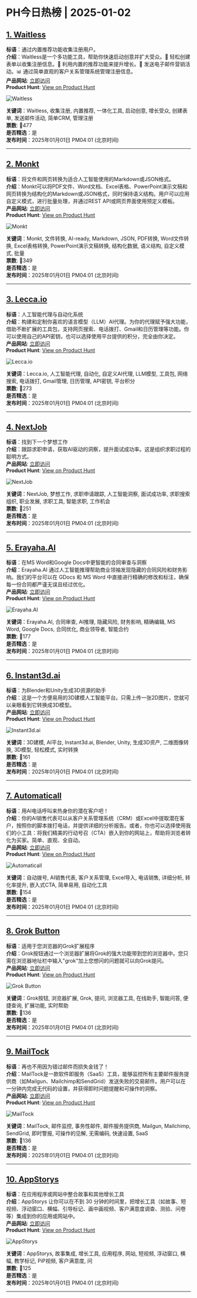 # PH今日热榜 | 2025-01-02  

## [1. Waitless](https://www.producthunt.com/posts/waitless-2?utm_campaign=producthunt-api&utm_medium=api-v2&utm_source=Application%3A+ph-daily+%28ID%3A+150577%29)  
**标语**：通过内置推荐功能收集注册用户。  
**介绍**：Waitless是一个多功能工具，帮助你快速启动创意并扩大受众。📝 轻松创建表单以收集注册信息。🔗 利用内置的推荐功能来提升增长。📩 发送电子邮件营销活动。📊 通过简单直观的客户关系管理系统管理注册信息。  
**产品网站**: [立即访问](https://www.producthunt.com/r/TCLOSHMH4FM7YX?utm_campaign=producthunt-api&utm_medium=api-v2&utm_source=Application%3A+ph-daily+%28ID%3A+150577%29)  
**Product Hunt**: [View on Product Hunt](https://www.producthunt.com/posts/waitless-2?utm_campaign=producthunt-api&utm_medium=api-v2&utm_source=Application%3A+ph-daily+%28ID%3A+150577%29)  

![Waitless](https://ph-files.imgix.net/c23284e7-d43f-453d-ba33-620d4f3bc77f.jpeg?auto=format&fit=crop&frame=1&h=512&w=1024)  

**关键词**：Waitless, 收集注册, 内置推荐, 一体化工具, 启动创意, 增长受众, 创建表单, 发送邮件活动, 简单CRM, 管理注册  
**票数**: 🔺477  
**是否精选**：是  
**发布时间**：2025年01月01日 PM04:01 (北京时间)  

---  

## [2. Monkt](https://www.producthunt.com/posts/monkt?utm_campaign=producthunt-api&utm_medium=api-v2&utm_source=Application%3A+ph-daily+%28ID%3A+150577%29)  
**标语**：将文件和网页转换为适合人工智能使用的Markdown或JSON格式。  
**介绍**：Monkt可以将PDF文件、Word文档、Excel表格、PowerPoint演示文稿和网页转换为结构化的Markdown或JSON格式，同时保持语义结构。用户可以应用自定义模式，进行批量处理，并通过REST API或网页界面使用预定义模板。  
**产品网站**: [立即访问](https://www.producthunt.com/r/FVEASJ42QJSQFH?utm_campaign=producthunt-api&utm_medium=api-v2&utm_source=Application%3A+ph-daily+%28ID%3A+150577%29)  
**Product Hunt**: [View on Product Hunt](https://www.producthunt.com/posts/monkt?utm_campaign=producthunt-api&utm_medium=api-v2&utm_source=Application%3A+ph-daily+%28ID%3A+150577%29)  

![Monkt](https://ph-files.imgix.net/9da8944d-d590-427f-857f-988c3d02c4f7.png?auto=format&fit=crop&frame=1&h=512&w=1024)  

**关键词**：Monkt, 文件转换, AI-ready, Markdown, JSON, PDF转换, Word文件转换, Excel表格转换, PowerPoint演示文稿转换, 结构化数据, 语义结构, 自定义模式, 批量  
**票数**: 🔺349  
**是否精选**：是  
**发布时间**：2025年01月01日 PM04:01 (北京时间)  

---  

## [3. Lecca.io](https://www.producthunt.com/posts/lecca-io?utm_campaign=producthunt-api&utm_medium=api-v2&utm_source=Application%3A+ph-daily+%28ID%3A+150577%29)  
**标语**：人工智能代理与自动化系统  
**介绍**：构建和定制你喜欢的语言模型（LLM）AI代理。为你的代理赋予强大功能，借助不断扩展的工具包，支持网页搜索、电话拨打、Gmail和日历管理等功能。你可以使用自己的API密钥，也可以选择使用平台提供的积分，完全由你决定。  
**产品网站**: [立即访问](https://www.producthunt.com/r/KBIJSYTDQR2HK7?utm_campaign=producthunt-api&utm_medium=api-v2&utm_source=Application%3A+ph-daily+%28ID%3A+150577%29)  
**Product Hunt**: [View on Product Hunt](https://www.producthunt.com/posts/lecca-io?utm_campaign=producthunt-api&utm_medium=api-v2&utm_source=Application%3A+ph-daily+%28ID%3A+150577%29)  

![Lecca.io](https://ph-files.imgix.net/3778491e-4d51-47ca-8574-99a5c5c64656.png?auto=format&fit=crop&frame=1&h=512&w=1024)  

**关键词**：Lecca.io, 人工智能代理, 自动化, 自定义AI代理, LLM模型, 工具包, 网络搜索, 电话拨打, Gmail管理, 日历管理, API密钥, 平台积分  
**票数**: 🔺273  
**是否精选**：是  
**发布时间**：2025年01月01日 PM04:01 (北京时间)  

---  

## [4. NextJob](https://www.producthunt.com/posts/nextjob?utm_campaign=producthunt-api&utm_medium=api-v2&utm_source=Application%3A+ph-daily+%28ID%3A+150577%29)  
**标语**：找到下一个梦想工作  
**介绍**：跟踪求职申请，获取AI驱动的洞察，提升面试成功率。这是组织求职过程的聪明方式。  
**产品网站**: [立即访问](https://www.producthunt.com/r/PGMGYCHUN3RYY3?utm_campaign=producthunt-api&utm_medium=api-v2&utm_source=Application%3A+ph-daily+%28ID%3A+150577%29)  
**Product Hunt**: [View on Product Hunt](https://www.producthunt.com/posts/nextjob?utm_campaign=producthunt-api&utm_medium=api-v2&utm_source=Application%3A+ph-daily+%28ID%3A+150577%29)  

![NextJob](https://ph-files.imgix.net/5e223b8a-e075-4870-8283-ee08fe32cbd2.png?auto=format&fit=crop&frame=1&h=512&w=1024)  

**关键词**：NextJob, 梦想工作, 求职申请跟踪, 人工智能洞察, 面试成功率, 求职搜索组织, 职业发展, 求职工具, 智能求职, 工作机会  
**票数**: 🔺251  
**是否精选**：是  
**发布时间**：2025年01月01日 PM04:01 (北京时间)  

---  

## [5. Erayaha.AI](https://www.producthunt.com/posts/erayaha-ai?utm_campaign=producthunt-api&utm_medium=api-v2&utm_source=Application%3A+ph-daily+%28ID%3A+150577%29)  
**标语**：在MS Word和Google Docs中更智能的合同审查与洞察  
**介绍**：Erayaha.AI 通过人工智能推理帮助商业领袖发现隐藏的合同风险和财务影响。我们的平台可以在 GDocs 和 MS Word 中直接进行精确的修改和标注，确保每一份合同都严谨无误且经过优化。  
**产品网站**: [立即访问](https://www.producthunt.com/r/6JWW4L6GYKWH5Y?utm_campaign=producthunt-api&utm_medium=api-v2&utm_source=Application%3A+ph-daily+%28ID%3A+150577%29)  
**Product Hunt**: [View on Product Hunt](https://www.producthunt.com/posts/erayaha-ai?utm_campaign=producthunt-api&utm_medium=api-v2&utm_source=Application%3A+ph-daily+%28ID%3A+150577%29)  

![Erayaha.AI](https://ph-files.imgix.net/21d8a485-f472-4b08-9664-3fb534b38eb0.png?auto=format&fit=crop&frame=1&h=512&w=1024)  

**关键词**：Erayaha.AI, 合同审查, AI推理, 隐藏风险, 财务影响, 精确编辑, MS Word, Google Docs, 合同优化, 商业领导者, 智能合约  
**票数**: 🔺177  
**是否精选**：是  
**发布时间**：2025年01月01日 PM04:01 (北京时间)  

---  

## [6. Instant3d.ai](https://www.producthunt.com/posts/instant3d-ai?utm_campaign=producthunt-api&utm_medium=api-v2&utm_source=Application%3A+ph-daily+%28ID%3A+150577%29)  
**标语**：为Blender和Unity生成3D资源的助手  
**介绍**：这是一个方便易用的3D建模人工智能平台。只需上传一张2D图片，您就可以亲眼看到它转换成3D模型。  
**产品网站**: [立即访问](https://www.producthunt.com/r/J22P6JYTFAI7K7?utm_campaign=producthunt-api&utm_medium=api-v2&utm_source=Application%3A+ph-daily+%28ID%3A+150577%29)  
**Product Hunt**: [View on Product Hunt](https://www.producthunt.com/posts/instant3d-ai?utm_campaign=producthunt-api&utm_medium=api-v2&utm_source=Application%3A+ph-daily+%28ID%3A+150577%29)  

![Instant3d.ai](https://ph-files.imgix.net/a732e5b7-e6a8-4195-98d4-e4377fd8031d.png?auto=format&fit=crop&frame=1&h=512&w=1024)  

**关键词**：3D建模, AI平台, Instant3d.ai, Blender, Unity, 生成3D资产, 二维图像转换, 3D模型, 轻松模式, 实时转换  
**票数**: 🔺161  
**是否精选**：是  
**发布时间**：2025年01月01日 PM04:01 (北京时间)  

---  

## [7. Automaticall](https://www.producthunt.com/posts/automaticall?utm_campaign=producthunt-api&utm_medium=api-v2&utm_source=Application%3A+ph-daily+%28ID%3A+150577%29)  
**标语**：用AI电话呼叫来热身你的潜在客户吧！  
**介绍**：你的AI销售代表可以从客户关系管理系统（CRM）或Excel中提取潜在客户，按照你的脚本拨打电话，并提供详细的分析报告。或者，你也可以选择使用我们的小工具：将我们精美的行动号召（CTA）嵌入到你的网站上，帮助将浏览者转化为买家。简单、直观、全自动。  
**产品网站**: [立即访问](https://www.producthunt.com/r/IZ53EROZ5FHCSK?utm_campaign=producthunt-api&utm_medium=api-v2&utm_source=Application%3A+ph-daily+%28ID%3A+150577%29)  
**Product Hunt**: [View on Product Hunt](https://www.producthunt.com/posts/automaticall?utm_campaign=producthunt-api&utm_medium=api-v2&utm_source=Application%3A+ph-daily+%28ID%3A+150577%29)  

![Automaticall](https://ph-files.imgix.net/715efc75-dcf6-4244-bbaa-8e8bca1c58c3.png?auto=format&fit=crop&frame=1&h=512&w=1024)  

**关键词**：自动拨号, AI销售代表, 客户关系管理, Excel导入, 电话销售, 详细分析, 转化率提升, 嵌入式CTA, 简单易用, 自动化工具  
**票数**: 🔺154  
**是否精选**：是  
**发布时间**：2025年01月01日 PM04:01 (北京时间)  

---  

## [8. Grok Button](https://www.producthunt.com/posts/grok-button?utm_campaign=producthunt-api&utm_medium=api-v2&utm_source=Application%3A+ph-daily+%28ID%3A+150577%29)  
**标语**：适用于您浏览器的Grok扩展程序  
**介绍**：Grok按钮通过一个浏览器扩展将Grok的强大功能带到您的浏览器中。您只需在浏览器地址栏中输入"grok"加上您想问的问题就可以向Grok提问。  
**产品网站**: [立即访问](https://www.producthunt.com/r/XPEHOPNCU7EK22?utm_campaign=producthunt-api&utm_medium=api-v2&utm_source=Application%3A+ph-daily+%28ID%3A+150577%29)  
**Product Hunt**: [View on Product Hunt](https://www.producthunt.com/posts/grok-button?utm_campaign=producthunt-api&utm_medium=api-v2&utm_source=Application%3A+ph-daily+%28ID%3A+150577%29)  

![Grok Button](https://ph-files.imgix.net/78203d74-8b20-4d90-8547-dc321e679470.png?auto=format&fit=crop&frame=1&h=512&w=1024)  

**关键词**：Grok按钮, 浏览器扩展, Grok, 提问, 浏览器工具, 在线助手, 智能问答, 便捷查询, 扩展功能, 实时帮助  
**票数**: 🔺136  
**是否精选**：是  
**发布时间**：2025年01月01日 PM04:01 (北京时间)  

---  

## [9. MailTock](https://www.producthunt.com/posts/mailtock?utm_campaign=producthunt-api&utm_medium=api-v2&utm_source=Application%3A+ph-daily+%28ID%3A+150577%29)  
**标语**：再也不用因为错过邮件而损失金钱了！  
**介绍**：MailTock是一款软件即服务（SaaS）工具，能够监控所有主要邮件服务提供商（如Mailgun、Mailchimp和SendGrid）发送失败的交易邮件。用户可以在一分钟内完成无代码的设置，并获得即时问题提醒和可操作的洞察。  
**产品网站**: [立即访问](https://www.producthunt.com/r/MPBT4M54ZIDO6E?utm_campaign=producthunt-api&utm_medium=api-v2&utm_source=Application%3A+ph-daily+%28ID%3A+150577%29)  
**Product Hunt**: [View on Product Hunt](https://www.producthunt.com/posts/mailtock?utm_campaign=producthunt-api&utm_medium=api-v2&utm_source=Application%3A+ph-daily+%28ID%3A+150577%29)  

![MailTock](https://ph-files.imgix.net/d751959b-b196-4138-b63e-7e0656c7f966.png?auto=format&fit=crop&frame=1&h=512&w=1024)  

**关键词**：MailTock, 邮件监控, 事务性邮件, 邮件服务提供商, Mailgun, Mailchimp, SendGrid, 即时警报, 可操作的见解, 无需编码, 快速设置, SaaS  
**票数**: 🔺136  
**是否精选**：是  
**发布时间**：2025年01月01日 PM04:01 (北京时间)  

---  

## [10. AppStorys](https://www.producthunt.com/posts/appstorys?utm_campaign=producthunt-api&utm_medium=api-v2&utm_source=Application%3A+ph-daily+%28ID%3A+150577%29)  
**标语**：在应用程序或网站中整合故事和其他增长工具  
**介绍**：AppStorys 让你可以在不到 30 分钟的时间里，把增长工具（如故事、短视频、浮动窗口、横幅、引导标记、画中画视频、客户满意度调查、测验、问卷等）集成到你的应用或网站中。  
**产品网站**: [立即访问](https://www.producthunt.com/r/BWG34J6TS6ZE3X?utm_campaign=producthunt-api&utm_medium=api-v2&utm_source=Application%3A+ph-daily+%28ID%3A+150577%29)  
**Product Hunt**: [View on Product Hunt](https://www.producthunt.com/posts/appstorys?utm_campaign=producthunt-api&utm_medium=api-v2&utm_source=Application%3A+ph-daily+%28ID%3A+150577%29)  

![AppStorys](https://ph-files.imgix.net/e0353526-f012-4498-8f63-72872abc201d.png?auto=format&fit=crop&frame=1&h=512&w=1024)  

**关键词**：AppStorys, 故事集成, 增长工具, 应用程序, 网站, 短视频, 浮动窗口, 横幅, 教学标记, PiP视频, 客户满意度, 问  
**票数**: 🔺125  
**是否精选**：是  
**发布时间**：2025年01月01日 PM04:01 (北京时间)  

---  

